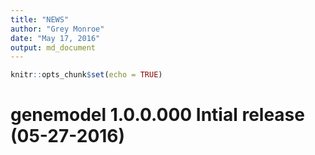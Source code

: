 ```yaml
---
title: "NEWS"
author: "Grey Monroe"
date: "May 17, 2016"
output: md_document
---
```


```r
knitr::opts_chunk$set(echo = TRUE)
```

# genemodel 1.0.0.000 Intial release (05-27-2016)
